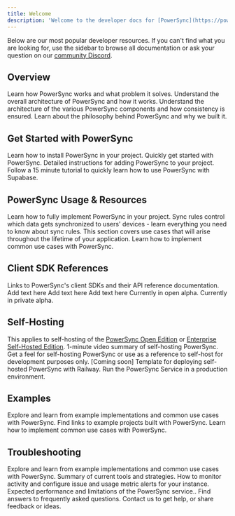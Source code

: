 ```yaml
---
title: Welcome
description: 'Welcome to the developer docs for [PowerSync](https://powersync.com)!'
---
```

Below are our most popular developer resources. If you can't find what you are looking for, use the sidebar to browse all documentation or ask your question on our [community Discord](https://discord.com/invite/powersync).

## Overview
Learn how PowerSync works and what problem it solves.
<CardGroup cols={3}>
  <Card title="PowerSync Overview" icon="bolt" href="/overview/readme-1">
  Understand the overall architecture of PowerSync and how it works.
  </Card>
  <Card title="Architecture" icon="database" href="/architecture/architecture-overview">
 Understand the architecture of the various PowerSync components and how consistency is ensured.
  </Card>
  <Card title="Philosophy" icon="flux-capacitor" href="/welcome/philosophy">
  Learn about the philosophy behind PowerSync and why we built it.
  </Card>
</CardGroup>

## Get Started with PowerSync
Learn how to install PowerSync in your project.
<CardGroup cols={3}>
  <Card title="Quickstart Guide" icon="rocket" href="/usage/quickstart-guide">
 Quickly get started with PowerSync.
  </Card>
  <Card title="Installation" icon="server" href="usage/installation">
Detailed instructions for adding PowerSync to your project.
  </Card>
  <Card title="Tutorial: Supabase + PowerSync" icon="rotate" href="/integration-guides/supabase-+-powersync">
  Follow a 15 minute tutorial to quickly learn how to use PowerSync with Supabase.
  </Card>
</CardGroup>

## PowerSync Usage & Resources
Learn how to fully implement PowerSync in your project.
<CardGroup cols={3}>
  <Card title="Sync Rules" icon="filter" href="/usage/sync-rules">
 Sync rules control which data gets synchronized to users' devices - learn everything you need to know about sync rules.
  </Card>
  <Card title="Lifestyle/Maintenance" icon="briefcase" href="/usage/lifecycle-maintenance">
  This section covers use cases that will arise throughout the lifetime of your application.
  </Card>
  <Card title="Usecase Examples" icon="gear" href="/usage/use-case-examples">
  Learn how to implement common use cases with PowerSync.
  </Card>
</CardGroup>



## Client SDK References
Links to PowerSync's client SDKs and their API reference documentation.
<CardGroup cols={3}>
  <Card title="Flutter" icon="flutter" href="/client-sdk-references/flutter">
 Add text here
  </Card>
  <Card title="ReactNative & Expo" icon="react" href="/client-sdk-references/react-native-and-expo">
  Add text here
  </Card>
  <Card title="JS Web" icon="js" href="/client-sdk-references/js-web">
  Add text here
  </Card>
  <Card title="Kotlin Multiplatform" icon="flag" href="/client-sdk-references/kotlin-multiplatform">
  Currently in open alpha.
  </Card>
  <Card title="Swift" icon="swift" href="/client-sdk-references/swift">
  Currently in private alpha.
  </Card>
</CardGroup>

## Self-Hosting
This applies to self-hosting of the [PowerSync Open Edition](https://www.powersync.com/pricing) or [Enterprise Self-Hosted Edition](https://www.powersync.com/pricing).
<CardGroup cols={3}>
  <Card title="Overview Video" icon="play" href="https://www.youtube.com/watch?v=KtExRZqi5Tg&feature=youtu.be">
1-minute video summary of self-hosting PowerSync.
  </Card>
  <Card title="Demo App" icon="rocket" href="https://github.com/powersync-ja/self-host-demo">
Get a feel for self-hosting PowerSync or use as a reference to self-host for development purposes only.
  </Card>
  <Card title="Deployment Template" icon="file" href="/resources/faq">
  [Coming soon] Template for deploying self-hosted PowerSync with Railway.
  </Card>
  <Card title="Installation" icon="discord" href="/self-hosting/installation">
Run the PowerSync Service in a production environment.
  </Card>
</CardGroup>


## Examples
Explore and learn from example implementations and common use cases with PowerSync.
<CardGroup cols={3}>
  <Card title="Demo Apps/Example Projects" icon="code" href="/resources/demo-apps-example-projects">
Find links to example projects built with PowerSync.
  </Card>
  <Card title="Usecase Examples" icon="gear" href="/usage/use-case-examples">
  Learn how to implement common use cases with PowerSync.
  </Card>
</CardGroup>

## Troubleshooting
Explore and learn from example implementations and common use cases with PowerSync.
<CardGroup cols={3}>
  <Card title="Troubleshooting Overview" icon="code" href="/resources/demo-apps-example-projects">
Summary of current tools and strategies.
  </Card>
  <Card title="Monitoring and alerting" icon="bell" href="/resources/monitoring-and-alerting">
How to monitor activity and configure issue and usage metric alerts for your instance.
  </Card>
  <Card title="Performance & Limits" icon="chart-line" href="/resources/performance-and-limits">
Expected performance and limitations of the PowerSync service..
  </Card>
  <Card title="FAQ" icon="question" href="/resources/faq">
  Find answers to frequently asked questions.
  </Card>
  <Card title="Contact Us" icon="discord" href="/resources/contact-us">
  Contact us to get help, or share feedback or ideas.
  </Card>
</CardGroup>

